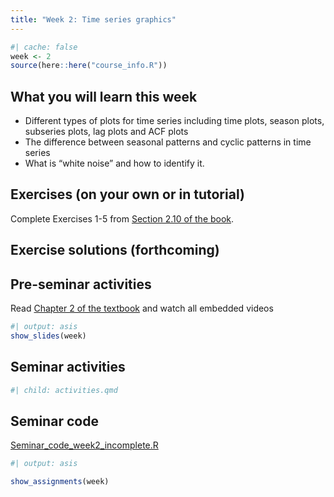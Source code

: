 ```yaml
---
title: "Week 2: Time series graphics"
---
```


```r
#| cache: false
week <- 2
source(here::here("course_info.R"))
```

## What you will learn this week

* Different types of plots for time series including time plots, season plots, subseries plots, lag plots and ACF plots
* The difference between seasonal patterns and cyclic patterns in time series
* What is "white noise" and how to identify it.

## Exercises (on your own or in tutorial)

Complete Exercises 1-5 from [Section 2.10 of the book](https://otexts.com/fpp3/graphics-exercises.html).


## Exercise solutions (forthcoming)

::: {.callout appearance="minimal"}
<!-- <i class="bi bi-download"></i> [*.Rmd](*.Rmd){download="*.Rmd"} -->
:::


## Pre-seminar activities

Read [Chapter 2 of the textbook](https://otexts.com/fpp3/graphics.html) and watch all embedded videos

```r
#| output: asis
show_slides(week)
```

## Seminar activities

```r
#| child: activities.qmd
```


## Seminar code

::: {.callout appearance="minimal"}
<i class="bi bi-download"></i> [Seminar_code_week2_incomplete.R](Seminar_code_week2_incomplete.R){download="Seminar_code_week2_incomplete.R"}
:::



```r
#| output: asis

show_assignments(week)
```
